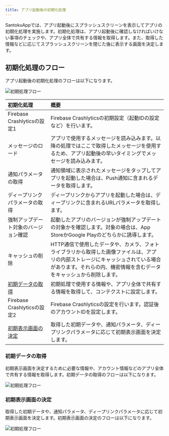 ```yaml
---
title: アプリ起動後の初期化処理
---
```


SantokuAppでは、アプリ起動後にスプラッシュスクリーンを表示してアプリの初期化処理を実施します。初期化処理は、アプリ起動後に確認しなければいけない事項のチェックや、アプリ全体で共有する情報を取得します。また、取得した情報などに応じてスプラッシュスクリーンを閉じた後に表示する画面を決定します。

## 初期化処理のフロー

アプリ起動後の初期化処理のフローは以下になります。

![初期処理フロー](initialization-flow.drawio.png)

| 初期化処理        | 概要 |
| :------------- | :------------- |
| Firebase Crashlyticsの設定1 | Firebase Crashlyticsの初期設定（起動IDの設定など）を行います。 |
| メッセージのロード | アプリで使用するメッセージを読み込みます。以降の処理ではここで取得したメッセージを使用するため、アプリ起動後の早いタイミングでメッセージを読み込みます。 |
| 通知パラメータの取得 | 通知領域に表示されたメッセージをタップしてアプリを起動した場合は、Push通知に含まれるデータを取得します。 |
| ディープリンクパラメータの取得 | ディープリンクからアプリを起動した場合は、ディープリンクに含まれるURLパラメータを取得します。 |
| 強制アップデート対象のバージョン確認 | 起動したアプリのバージョンが強制アップデートの対象かを確認します。対象の場合は、App StoreかGoogle Playのどちらかに誘導します。 |
| キャッシュの削除 | HTTP通信で使用したデータや、カメラ、フォトライブラリから取得した画像ファイルは、アプリの内部ストレージにキャッシュされている場合があります。それらの内、機密情報を含むデータをキャッシュから削除します。 |
| [初期データの取得](#初期データの取得) | 初期処理で使用する情報や、アプリ全体で共有する情報を取得して、コンテクストに設定します。 |
| Firebase Crashlyticsの設定2 | Firebase Crashlyticsの設定を行います。認証後のアカウントIDを設定します。 |
| [初期表示画面の決定](#初期表示画面の決定) | 取得した初期データや、通知パラメータ、ディープリンクパラメータに応じて初期表示画面を決定します。 |

### 初期データの取得

初期表示画面を決定するために必要な情報や、アカウント情報などのアプリ全体で共有する情報を取得します。初期データの取得のフローは以下になります。

![初期処理フロー](initialization-data-fetching-flow.drawio.png)

### 初期表示画面の決定

取得した初期データや、通知パラメータ、ディープリンクパラメータに応じて初期表示画面を決定します。初期表示画面の決定のフローは以下になります。

![初期処理フロー](initialization-screen-flow.drawio.png)
